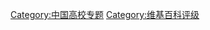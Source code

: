 {{catmore1|[[Wikipedia:中国高校专题|Wikipedia:中国高校专题]]}}
{{Articles by Importance|topic=中国高校}}
{{Articles by Quality|topic=中国高校}}
{{CategoryTOC}}
{{empty category}}

[[Category:中国高校专题|Category:中国高校专题]]
[[Category:维基百科评级|Category:维基百科评级]]